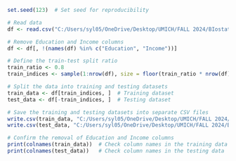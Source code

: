 ```r
set.seed(123)  # Set seed for reproducibility

# Read data
df <- read.csv("C:/Users/syl05/OneDrive/Desktop/UMICH/FALL 2024/BIostat 625/625_Final/data/diabetes_binary_5050split_health_indicators_BRFSS2015.csv")

# Remove Education and Income columns
df <- df[, !(names(df) %in% c("Education", "Income"))]

# Define the train-test split ratio
train_ratio <- 0.8
train_indices <- sample(1:nrow(df), size = floor(train_ratio * nrow(df)))

# Split the data into training and testing datasets
train_data <- df[train_indices, ]  # Training dataset
test_data <- df[-train_indices, ]  # Testing dataset

# Save the training and testing datasets into separate CSV files
write.csv(train_data, "C:/Users/syl05/OneDrive/Desktop/UMICH/FALL 2024/BIostat 625/625_Final/data/train_data.csv", row.names = FALSE)
write.csv(test_data, "C:/Users/syl05/OneDrive/Desktop/UMICH/FALL 2024/BIostat 625/625_Final/data/test_data.csv", row.names = FALSE)

# Confirm the removal of Education and Income columns
print(colnames(train_data))  # Check column names in the training data
print(colnames(test_data))   # Check column names in the testing data
```

